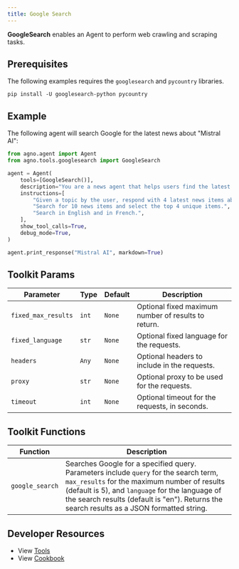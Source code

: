 ```yaml
---
title: Google Search
---
```


**GoogleSearch** enables an Agent to perform web crawling and scraping tasks.

## Prerequisites

The following examples requires the `googlesearch` and `pycountry` libraries.

```shell
pip install -U googlesearch-python pycountry
```

## Example

The following agent will search Google for the latest news about "Mistral AI":

```python cookbook/tools/googlesearch_tools.py
from agno.agent import Agent
from agno.tools.googlesearch import GoogleSearch

agent = Agent(
    tools=[GoogleSearch()],
    description="You are a news agent that helps users find the latest news.",
    instructions=[
        "Given a topic by the user, respond with 4 latest news items about that topic.",
        "Search for 10 news items and select the top 4 unique items.",
        "Search in English and in French.",
    ],
    show_tool_calls=True,
    debug_mode=True,
)

agent.print_response("Mistral AI", markdown=True)
```

## Toolkit Params

| Parameter           | Type  | Default | Description                                         |
| ------------------- | ----- | ------- | --------------------------------------------------- |
| `fixed_max_results` | `int` | `None`  | Optional fixed maximum number of results to return. |
| `fixed_language`    | `str` | `None`  | Optional fixed language for the requests.           |
| `headers`           | `Any` | `None`  | Optional headers to include in the requests.        |
| `proxy`             | `str` | `None`  | Optional proxy to be used for the requests.         |
| `timeout`           | `int` | `None`  | Optional timeout for the requests, in seconds.      |

## Toolkit Functions

| Function        | Description                                                                                                                                                                                                                                                                            |
| --------------- | -------------------------------------------------------------------------------------------------------------------------------------------------------------------------------------------------------------------------------------------------------------------------------------- |
| `google_search` | Searches Google for a specified query. Parameters include `query` for the search term, `max_results` for the maximum number of results (default is 5), and `language` for the language of the search results (default is "en"). Returns the search results as a JSON formatted string. |

## Developer Resources

- View [Tools](https://github.com/phidatahq/agno/blob/main/libs/agno/agno/tools/googlesearch_tools.py)
- View [Cookbook](https://github.com/phidatahq/agno/blob/main/cookbook/tools/googlesearch_tools.py)
